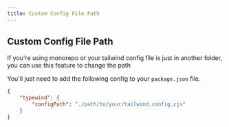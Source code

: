 ```yaml
---
title: Custom Config File Path
---
```


## Custom Config File Path

If you're using monorepo or your tailwind config file is just in another folder, you can use this feature to change the path

You'll just need to add the following config to your `package.json` file.
```json /text_['20px']/
{
    "typewind": {
        "configPath": "./path/to/your/tailwind.config.cjs"
    }
}
```
